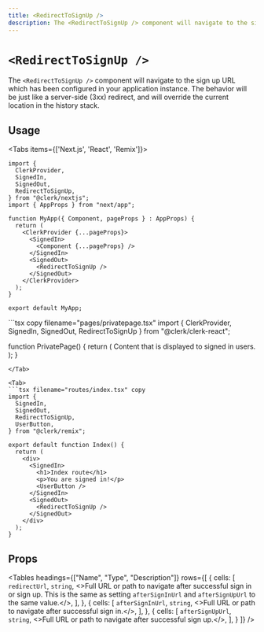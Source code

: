 ```yaml
---
title: <RedirectToSignUp />
description: The <RedirectToSignUp /> component will navigate to the sign up URL which has been configured in your application instance. The behavior will be just like a server-side (3xx) redirect, and will override the current location in the history stack.
---
```


# `<RedirectToSignUp />`

The `<RedirectToSignUp />` component will navigate to the sign up URL which has been configured in your application instance. The behavior will be just like a server-side (3xx) redirect, and will override the current location in the history stack.

## Usage

<Tabs items={['Next.js', 'React', 'Remix']}>
<Tab>
```tsx copy filename="pages/_app.tsx"
import {
  ClerkProvider,
  SignedIn,
  SignedOut,
  RedirectToSignUp,
} from "@clerk/nextjs";
import { AppProps } from "next/app";

function MyApp({ Component, pageProps } : AppProps) {
  return (
    <ClerkProvider {...pageProps}>
      <SignedIn>
        <Component {...pageProps} />
      </SignedIn>
      <SignedOut>
        <RedirectToSignUp />
      </SignedOut>
    </ClerkProvider>
  );
}

export default MyApp;
```
</Tab>

<Tab>
```tsx copy filename="pages/privatepage.tsx"
import {
  ClerkProvider,
  SignedIn,
  SignedOut,
  RedirectToSignUp
} from "@clerk/clerk-react";

function PrivatePage() {
  return (
    <ClerkProvider publishableKey="pk_test_••••••••••••••••••••••••••••••••••">
      <SignedIn>
        Content that is displayed to signed in
        users.
      </SignedIn>
      <SignedOut>
        <RedirectToSignUp />
      </SignedOut>
    </div>
  );
}
```
</Tab>

<Tab>
```tsx filename="routes/index.tsx" copy
import {
  SignedIn,
  SignedOut,
  RedirectToSignUp,
  UserButton,
} from "@clerk/remix";

export default function Index() {
  return (
    <div>
      <SignedIn>
        <h1>Index route</h1>
        <p>You are signed in!</p>
        <UserButton />
      </SignedIn>
      <SignedOut>
        <RedirectToSignUp />
      </SignedOut>
    </div>
  );
}
```
</Tab>
</Tabs>

## Props

<Tables
  headings={["Name", "Type", "Description"]}
  rows={[
    {
      cells: [
        <code>redirectUrl</code>,
        <code>string</code>,
        <>Full URL or path to navigate after successful sign in or sign up. This is the same as setting <code>afterSignInUrl</code> and <code>afterSignUpUrl</code> to the same value.</>,
      ],
    },
    {
      cells: [
        <code>afterSignInUrl</code>,
        <code>string</code>,
        <>Full URL or path to navigate after successful sign in.</>,
      ],
    },
    {
      cells: [
        <code>afterSignUpUrl</code>,
        <code>string</code>,
        <>Full URL or path to navigate after successful sign up.</>,
      ],
    }
  ]}
/>
